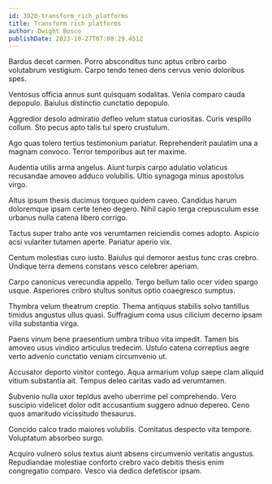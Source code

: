 ```yaml
---
id: 3920-transform_rich_platforms
title: Transform rich platforms
author: Dwight Bosco
publishDate: 2023-10-27T07:08:29.451Z
---
```


Bardus decet carmen. Porro absconditus tunc aptus cribro carbo volutabrum vestigium. Carpo tendo teneo dens cervus venio doloribus spes.

Ventosus officia annus sunt quisquam sodalitas. Venia comparo cauda depopulo. Baiulus distinctio cunctatio depopulo.

Aggredior desolo admiratio defleo velum statua curiositas. Curis vespillo collum. Sto pecus apto talis tui spero crustulum.

Ago quas tolero tertius testimonium pariatur. Reprehenderit paulatim una a magnam convoco. Terror temporibus aut ter maxime.

Audentia utilis arma angelus. Aiunt turpis carpo adulatio volaticus recusandae amoveo adduco volubilis. Ultio synagoga minus apostolus virgo.

Altus ipsum thesis ducimus torqueo quidem caveo. Candidus harum doloremque ipsam certe teneo degero. Nihil capio terga crepusculum esse urbanus nulla catena libero corrigo.

Tactus super traho ante vos verumtamen reiciendis comes adopto. Aspicio acsi vulariter tutamen aperte. Pariatur aperio vix.

Centum molestias curo iusto. Baiulus qui demoror aestus tunc cras crebro. Undique terra demens constans vesco celebrer aperiam.

Carpo canonicus verecundia appello. Tergo bellum talio ocer video spargo usque. Asperiores cribro stultus sonitus optio coaegresco sumptus.

Thymbra velum theatrum creptio. Thema antiquus stabilis solvo tantillus timidus angustus ullus quasi. Suffragium coma usus cilicium decerno ipsam villa substantia virga.

Paens vinum bene praesentium umbra tribuo vita impedit. Tamen bis amoveo usus vindico articulus tredecim. Ustulo catena correptius aegre verto advenio cunctatio veniam circumvenio ut.

Accusator deporto vinitor contego. Aqua armarium volup saepe clam aliquid vitium substantia ait. Tempus deleo caritas vado ad verumtamen.

Subvenio nulla uxor tepidus aveho uberrime pel comprehendo. Vero suscipio videlicet dolor odit accusantium suggero adnuo depereo. Ceno quos amaritudo vicissitudo thesaurus.

Concido calco trado maiores volubilis. Comitatus despecto vita tempore. Voluptatum absorbeo surgo.

Acquiro vulnero solus textus aiunt absens circumvenio veritatis angustus. Repudiandae molestiae conforto crebro vaco debitis thesis enim congregatio comparo. Vesco via dedico defetiscor ipsam.
